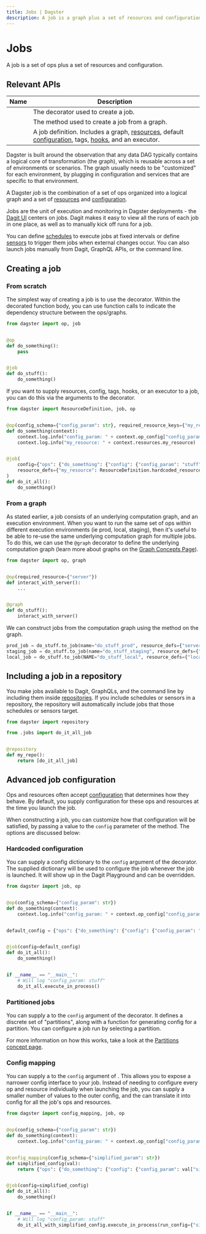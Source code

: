 ```yaml
---
title: Jobs | Dagster
description: A job is a graph plus a set of resources and configuration.
---
```


# Jobs

A job is a set of ops plus a set of resources and configuration.

## Relevant APIs

| Name                                                  | Description                                                                                                                                                                                                    |
| ----------------------------------------------------- | -------------------------------------------------------------------------------------------------------------------------------------------------------------------------------------------------------------- |
| <PyObject object="job" />                             | The decorator used to create a job.                                                                                                                                                                            |
| <PyObject object="GraphDefinition" method="to_job" /> | The method used to create a job from a graph.                                                                                                                                                                  |
| <PyObject object="JobDefinition" />                   | A job definition.  Includes a graph, [resources](/concepts/resources), default [configuration](/concepts/configuration/config-schema), tags, [hooks](/concepts/solids-pipelines/solid-hooks), and an executor. |

Dagster is built around the observation that any data DAG typically contains a logical core of transformation (the graph), which is reusable across a set of environments or scenarios. The graph usually needs to be "customized" for each environment, by plugging in configuration and services that are specific to that environment.

A Dagster _job_ is the combination of a set of ops organized into a logical graph and a set of [resources](/concepts/resources) and [configuration](/concepts/configuration/config-schema).

Jobs are the unit of execution and monitoring in Dagster deployments - the [Dagit UI](/concepts/dagit/dagit) centers on jobs.  Dagit makes it easy to view all the runs of each job in one place, as well as to manually kick off runs for a job.

You can define [schedules](/concepts/partitions-schedules-sensors/schedules) to execute jobs at fixed intervals or define [sensors](/concepts/partitions-schedules-sensors/sensors) to trigger them jobs when external changes occur. You can also launch jobs manually from Dagit, GraphQL APIs, or the command line.

## Creating a job

### From scratch

The simplest way of creating a job is to use the <PyObject object="job"/> decorator.
Within the decorated function body, you can use function calls to indicate the dependency structure between the ops/graphs.

```python file=/concepts/solids_pipelines/simple_job.py
from dagster import op, job


@op
def do_something():
    pass


@job
def do_stuff():
    do_something()
```

If you want to supply resources, config, tags, hooks, or an executor to a job, you can do this via the arguments to the <PyObject object="job"/> decorator.

```python file=/concepts/solids_pipelines/jobs.py
from dagster import ResourceDefinition, job, op


@op(config_schema={"config_param": str}, required_resource_keys={"my_resource"})
def do_something(context):
    context.log.info("config_param: " + context.op_config["config_param"])
    context.log.info("my_resource: " + context.resources.my_resource)


@job(
    config={"ops": {"do_something": {"config": {"config_param": "stuff"}}}},
    resource_defs={"my_resource": ResourceDefinition.hardcoded_resource("hello")},
)
def do_it_all():
    do_something()
```

### From a graph

As stated earlier, a job consists of an underlying computation graph, and an execution environment. When you want to run the same set of ops within different execution environments (ie prod, local, staging), then it's useful to be able to re-use the same underlying computation graph for multiple jobs.
To do this, we can use the `@graph` decorator to define the underlying computation graph (learn more about graphs on the [Graph Concepts Page](/concepts/solids-pipelines/pipelines.mdx)).

```python file=/concepts/solids_pipelines/jobs_from_graphs.py startafter=start_define_graph endbefore=end_define_graph
from dagster import op, graph


@op(required_resource={"server"})
def interact_with_server():
    ...


@graph
def do_stuff():
    interact_with_server()
```

We can construct jobs from the computation graph using the <PyObject object="GraphDefinition" method="to_job" /> method on the graph.

```python file=/concepts/solids_pipelines/jobs_from_graphs.py startafter=start_define_jobs endbefore=end_define_jobs
prod_job = do_stuff.to_job(name="do_stuff_prod", resource_defs={"server": prod_server})
staging_job = do_stuff.to_job(name="do_stuff_staging", resource_defs={"server": staging_server})
local_job = do_stuff.to_job(NAME="do_stuff_local", resource_defs={"local": })
```

## Including a job in a repository

You make jobs available to Dagit, GraphQLs, and the command line by including them inside [repositories](/concepts/repositories-workspaces/repositories). If you include schedules or sensors in a repository, the repository will automatically include jobs that those schedules or sensors target.

```python file=/concepts/solids_pipelines/repo_with_job.py
from dagster import repository

from .jobs import do_it_all_job


@repository
def my_repo():
    return [do_it_all_job]
```

## Advanced job configuration

Ops and resources often accept [configuration](/concepts/configuration/config-schema) that determines how they behave. By default, you supply configuration for these ops and resources at the time you launch the job.

When constructing a job, you can customize how that configuration will be satisfied, by passing a value to the `config` parameter of the <PyObject object="GraphDefinition" method="to_job" /> method.  The options are discussed below:

### Hardcoded configuration

You can supply a config dictionary to the `config` argument of the <PyObject object="job"/> decorator. The supplied dictionary will be used to configure the job whenever the job is launched. It will show up in the Dagit Playground and can be overridden.

```python file=/concepts/solids_pipelines/jobs_with_default_config.py
from dagster import job, op


@op(config_schema={"config_param": str})
def do_something(context):
    context.log.info("config_param: " + context.op_config["config_param"])


default_config = {"ops": {"do_something": {"config": {"config_param": "stuff"}}}}


@job(config=default_config)
def do_it_all():
    do_something()


if __name__ == "__main__":
    # Will log "config_param: stuff"
    do_it_all.execute_in_process()
```

### Partitioned jobs

You can supply a <PyObject object="PartitionedConfig" /> to the `config` argument of the <PyObject object="job"/> decorator. It defines a discrete set of "partitions", along with a function for generating config for a partition. You can configure a job run by selecting a partition.

For more information on how this works, take a look at the [Partitions concept page](/concepts/partitions-schedules-sensors/partitions).

### Config mapping

You can supply a <PyObject object="ConfigMapping" /> to the `config` argument of <PyObject object="job" />. This allows you to expose a narrower config interface to your job.  Instead of needing to configure every op and resource individually when launching the job, you can supply a smaller number of values to the outer config, and the <PyObject object="ConfigMapping" /> can translate it into config for all the job's ops and resources.

```python file=/concepts/solids_pipelines/jobs_with_config_mapping.py
from dagster import config_mapping, job, op


@op(config_schema={"config_param": str})
def do_something(context):
    context.log.info("config_param: " + context.op_config["config_param"])


@config_mapping(config_schema={"simplified_param": str})
def simplified_config(val):
    return {"ops": {"do_something": {"config": {"config_param": val["simplified_param"]}}}}


@job(config=simplified_config)
def do_it_all():
    do_something()


if __name__ == "__main__":
    # Will log "config_param: stuff"
    do_it_all_with_simplified_config.execute_in_process(run_config={"simplified_param": "stuff"})
```
